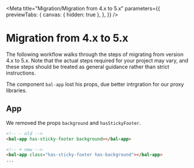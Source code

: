 
<Meta
  title="Migration/Migration from 4.x to 5.x"
  parameters={{
    previewTabs: {
      canvas: { hidden: true },
    },
  }}
/>

# Migration from 4.x to 5.x

The following workflow walks through the steps of migrating from version 4.x to 5.x.
Note that the actual steps required for your project may vary, and these steps should be treated as general guidance rather than strict instructions.

The component `bal-app` lost his props, due better intrgration for our proxy libraries.

## App

We removed the props `background` and `hasStickyFooter`.

```html
<!-- - old -->
<bal-app has-sticky-footer background></bal-app>

<!-- + new -->
<bal-app class="has-sticky-footer has-background"></bal-app>
...
```
